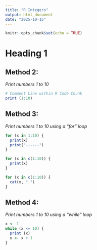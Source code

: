 ```yaml
---
title: "R Integers"
output: html_document
date: "2025-10-15"
---
```


```r
knitr::opts_chunk$set(echo = TRUE)
```

# Heading 1

## Method 2:

*Print numbers 1 to 10*

```r
# Comment Line within R Code Chunk
print (1:10)
```

## Method 3:

*Print numbers 1 to 10 using a "for" loop*

```r
for (x in 1:10) {
  print(x)
  print("------")
}

for (x in c(1:10)) {
  print(x)
}

for (x in c(1:10)) {
  cat(x, " ")
}
```

## Method 4:

*Print numbers 1 to 10 using a "while" loop*

```r
x <- 1
while (x <= 10) {
  print (x)
  x <- x + 1
}
```
